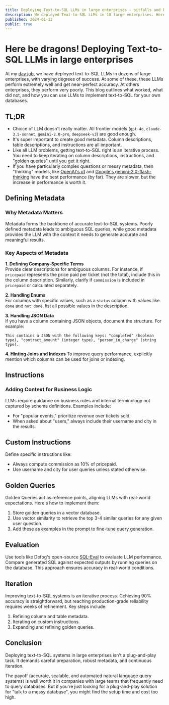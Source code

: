 ```yaml
---
title: Deploying Text-to-SQL LLMs in large enterprises - pitfalls and best practices
description: We deployed Text-to-SQL LLMs in 10 large enterprises. Here is what worked and what did not.
published: 2024-01-12
public: true
---
```


# Here be dragons! Deploying Text-to-SQL LLMs in large enterprises

At my [day job](https://defog.ai), we have deployed text-to-SQL LLMs in dozens of large enterprises, with varying degrees of success. At some of these, these LLMs perform extremely well and get near-perfect accuracy. At others enterprises, they perform very poorly. This blog outlines what worked, what did not, and how you can use LLMs to implement text-to-SQL for your own databases.

## TL;DR
- Choice of LLM doesn't really matter. All frontier models (`gpt-4o`, `claude-3.5-sonnet`, `gemini-2.0-pro`, `deepseek-v3`) are good enough.
- It's super important to create good metadata. Column descriptions, table descriptions, and instructions are all important.
- Like all LLM problems, getting text-to-SQL right is an iterative process. You need to keep iterating on column descriptions, instructions, and "golden queries" until you get it right.
- If you have particularly complex questions or messy metadata, then "thinking" models, like [OpenAI's o1](https://platform.openai.com/docs/models/o1) and [Google's gemini-2.0-flash-thinking](https://ai.google.dev/gemini-api/docs/thinking-mode) have the best performance (by far). They are slower, but the increase in performance is worth it.

## Defining Metadata

### Why Metadata Matters
Metadata forms the backbone of accurate text-to-SQL systems. Poorly defined metadata leads to ambiguous SQL queries, while good metadata provides the LLM with the context it needs to generate accurate and meaningful results.

### Key Aspects of Metadata

**1. Defining Company-Specific Terms**  
Provide clear descriptions for ambiguous columns. For instance, if `pricepaid` represents the price paid per ticket (not the total), include this in the column description. Similarly, clarify if `commission` is included in `pricepaid` or calculated separately.

**2. Handling Enums**  
For columns with specific values, such as a `status` column with values like `done` and `not done`, list all possible values in the description.

**3. Handling JSON Data**  
If you have a column containing JSON objects, document the structure. For example:  
```text
This contains a JSON with the following keys: "completed" (boolean type), "contract_amount" (integer type), "person_in_charge" (string type). 
```

**4. Hinting Joins and Indexes**
To improve query performance, explicitly mention which columns can be used for joins or indexing.

## Instructions
### Adding Context for Business Logic
LLMs require guidance on business rules and internal terminology not captured by schema definitions. Examples include:

- For "popular events," prioritize revenue over tickets sold.
- When asked about "users," always include their username and city in the results.

## Custom Instructions
Define specific instructions like:

- Always compute commission as 10% of pricepaid.
- Use username and city for user queries unless stated otherwise.


## Golden Queries
Golden Queries act as reference points, aligning LLMs with real-world expectations. Here's how to implement them:

1. Store golden queries in a vector database.
2. Use vector similarity to retrieve the top 3-4 similar queries for any given user question.
3. Add these as examples in the prompt to fine-tune query generation.

## Evaluation
Use tools like Defog's open-source [SQL-Eval](https://github.com/defog-ai/sql-eval) to evaluate LLM performance. Compare generated SQL against expected outputs by running queries on the database. This approach ensures accuracy in real-world conditions.


## Iteration
Improving text-to-SQL systems is an iterative process. Cchieving 90% accuracy is straightforward, but reaching production-grade reliability requires weeks of refinement. Key steps include:

1. Refining column and table metadata.
2. Iterating on custom instructions.
3. Expanding and refining golden queries.

## Conclusion
Deploying text-to-SQL systems in large enterprises isn't a plug-and-play task. It demands careful preparation, robust metadata, and continuous iteration.

The payoff (accurate, scalable, and automated natural language query systems) is well worth it in companies with large teams that frequently need to query databases. But if you're just looking for a plug-and-play solution for "talk to a messy database", you might find the setup time and cost too high.
